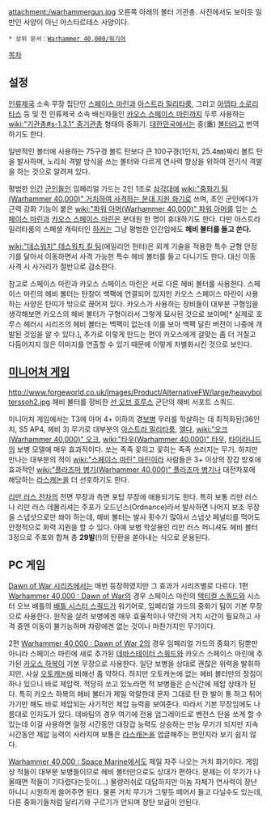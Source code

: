 {{{+1 '''Heavy Bolter'''}}}

attachment:/warhammergun.jpg
오른쪽 아래의 볼터 기관총. 사진에서도 보이듯 일반인 사양이 아닌 아스타르테스 사양이다.

 * 상위 문서：[[Warhammer 40,000/워기어]]

[[목차]]

== 설정 ==
[[인류제국]] 소속 무장 집단인 [[스페이스 마린]]과 [[아스트라 밀리타룸]], 그리고 [[아뎁타 소로리타스]] 등 및 전 인류제국 소속 배신자들인 [[카오스 스페이스 마린]]까지 두루 사용하는 [[wiki:"기관총#s-1.3.1" 중기관총]] 형태의 중화기. [[대한민국]]에서는 중(重) [[볼터]]라고 번역하기도 한다.

일반적인 볼터에 사용하는 75구경 볼트 탄보다 큰 100구경(1인치, 25.4㎜)짜리 볼트 탄을 발사하며, 노리쇠 격발 방식을 쓰는 볼터와 다르게 연사력 향상을 위하여 전기식 격발을 하는 것으로 알려져 있다.

평범한 [[인간]] [[군인]]들인 임페리얼 가드는 2인 1조로 [[삼각대]]에 [[wiki:"중화기 팀(Warhammer 40,000)" 거치하여 사격하는 분대 지원 화기]]로 쓰며, 초인 군인에다가 근력 강화 기능이 붙은 [[wiki:"파워 아머(Warhammer 40,000)" 파워 아머]]를 입는 [[스페이스 마린]]과 [[카오스 스페이스 마린]]은 분대원 한 명이 휴대하기도 한다. 다만 아스트라 밀리타룸의 스페셜 캐릭터인 [[하커]]는 그냥 평범한 인간임에도 '''헤비 볼터를 들고 쏜다.'''

[[wiki:"데스워치" 데스워치 킬 팀]](에일리언 헌터)은 외계 기술을 적용한 특수 균형 안정기를 달아서 이동하면서 사격 가능한 특수 헤비 볼터를 들고 다니기도 한다. 대신 이동 사격 시 사거리가 절반으로 감소한다.

참고로 스페이스 마린과 카오스 스페이스 마린은 서로 다른 헤비 볼터를 사용한다. 스페이스 마린의 헤비 볼터는 탄창이 백팩에 연결되어 있지만 카오스 스페이스 마린이 사용하는 사양은 탄띠가 밖으로 끊어져 있다. 카오스가 사용하는 장비들이 대부분 구형임을 생각해보면 카오스의 헤비 볼터가 구형이라서 그렇게 묘사된 것으로 보이며[* 실제로 호루스 헤러시 시리즈의 헤비 볼터는 백팩이 없는데 이를 보아 백팩 달린 버전이 나중에 개발된 것임을 알 수 있다.], 추가로 이렇게 만드는 편이 카오스에게 걸맞는 좀 더 거칠고 다듬어지지 않은 이미지를 연출할 수 있기 때문에 이렇게 차별화시킨 것으로 보인다.

== [[미니어처 게임]] ==
http://www.forgeworld.co.uk/Images/Product/AlternativeFW/large/heavybolterssoh2.jpg
헤비 볼터를 장비한 [[선 오브 호루스]] 군단의 헤비 서포트 스쿼드.

미니어처 게임에서는 T3에 아머 4+ 이하의 경[[보병]] 무리를 학살하는 데 최적화된(36인치, S5 AP4, 헤비 3) 무기로 대부분의 [[아스트라 밀리타룸]], [[엘다]], [[wiki:"오크(Warhammer 40,000)" 오크]], [[wiki:"타우(Warhammer 40,000)" 타우]], [[타이라니드]]의 보병 모델에 매우 효과적이다. 쏘는 족족 꽂히고 꽂히는 족족 쓰러지는 무기. 하지만 만나는 대부분의 적이 [[wiki:"스페이스 마린" 마린]]이라 사람들은 3+ 이상의 장갑 방호에 효과적인 [[wiki:"플라즈마 병기(Warhammer 40,000)" 플라즈마 병기]]나 대전차포에 해당하는 [[라스캐논]]을 더 선호하기도 한다.

[[리만 러스 전차]]의 전면 무장과 측면 포탑 무장에 애용되기도 한다. 특히 보통 리만 러스나 리만 러스 데몰리셔는 주포가 오드넌스(Ordnance)라서 발사하면 나머지 보조 무장을 스냅샷으로만 쏴야 하는데, 헤비 볼터는 발사 횟수가 많아서 스냅샷 페널티를 먹어도 안정적으로 화력 지원을 할 수 있다. 아예 보병 학살용인 리만 러스 퍼니셔도 헤비 볼터 3정으로 주포와 합쳐 총 '''29발'''(!)의 탄환을 쏟아내는 식으로 운용된다.

== PC 게임 ==
[[Dawn of War 시리즈]]에서는 매번 등장하였지만 그 효과가 시리즈별로 다르다. 1편 [[Warhammer 40,000 : Dawn of War]]의 경우 스페이스 마린의 [[택티컬 스쿼드]]와 시스터 오브 배틀의 [[배틀 시스터 스쿼드]]가 워기어로, 임페리얼 가드의 중화기 팀이 기본 무장으로 사용한다. 원작을 살려 보병에겐 매우 효율적이나 약간의 거치 시간이 필요하고 사격 중엔 이동이 불가능하며 차량에겐 없는 것이나 마찬가지인 무기이다.

2편 [[Warhammer 40,000 : Dawn of War 2]]의 경우 임페리얼 가드의 중화기 팀뿐만 아니라 스페이스 마린에 새로 추가된 [[데바스테이터 스쿼드]]와 카오스 스페이스 마린에 추가된 [[카오스 하복]]이 기본 무장으로 사용한다. 일단 보병을 상대로 괜찮은 위력을 발휘하지만, 사실 [[오토캐논]]에 비해선 좀 약하다. 하지만 오토캐논에 없는 헤비 볼터만의 장점이 하나 있으니 바로 제압력. 적당히 쏘고 있노라면 적 보병들은 순식간에 제압 상태가 된다. 특히 카오스 하복의 헤비 볼터가 제일 악랄한데 문자 그대로 탄 한 발이 통 하고 튀어가기만 해도 바로 제압되는 사기적인 제압 능력을 보여준다. 따라서 기본 무장임에도 나름대로 인지도가 있다. 데바팀의 경우 여기에 전용 업그레이드로 벤전스 탄을 쏘게 할 수 있는데 이걸 사용하면 일정 시간동안 대장갑 능력도 상승하는 만능 무기가 되지만 지속시간동안 제압 능력이 사라지며 보통은 [[라스캐논]]을 업글해주는 편인지라 보기 쉽지 않다.

[[Warhammer 40,000 : Space Marine]]에서도 제일 자주 나오는 거치 화기이다. 게임상 적들이 대부분 보병들이므로 헤비 볼터만으로도 상대가 편하다. 문제는 이 무기가 나올때면 적들이 기다렸다는듯이(...) 물량러쉬로 대답하지만 이놈 자체가 연사력이 장난 아니니 시원하게 쓸어주면 된다. 물론 거치 무기가 그렇듯 떼어서 들고 다닐수도 있는데, 다른 중화기들처럼 달리기와 구르기가 안되며 장탄 보급이 안된다.
